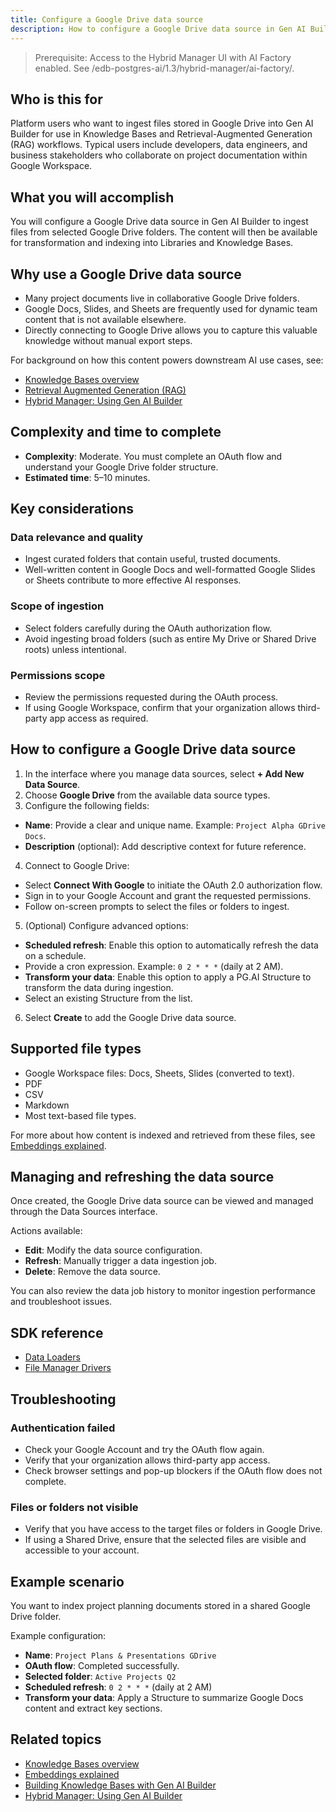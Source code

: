 ```yaml
---
title: Configure a Google Drive data source
description: How to configure a Google Drive data source in Gen AI Builder to ingest files from Google Drive folders into your Knowledge Bases.
---
```


> Prerequisite: Access to the Hybrid Manager UI with AI Factory enabled. See /edb-postgres-ai/1.3/hybrid-manager/ai-factory/.

## Who is this for

Platform users who want to ingest files stored in Google Drive into Gen AI Builder for use in Knowledge Bases and Retrieval-Augmented Generation (RAG) workflows.
Typical users include developers, data engineers, and business stakeholders who collaborate on project documentation within Google Workspace.

## What you will accomplish

You will configure a Google Drive data source in Gen AI Builder to ingest files from selected Google Drive folders. The content will then be available for transformation and indexing into Libraries and Knowledge Bases.

## Why use a Google Drive data source

-   Many project documents live in collaborative Google Drive folders.
-   Google Docs, Slides, and Sheets are frequently used for dynamic team content that is not available elsewhere.
-   Directly connecting to Google Drive allows you to capture this valuable knowledge without manual export steps.

For background on how this content powers downstream AI use cases, see:

-   [Knowledge Bases overview](/edb-postgres-ai/1.3/ai-factory/pipeline/knowledge_base)
-   [Retrieval Augmented Generation (RAG)](/edb-postgres-ai/1.3/ai-factory/concepts/terminology/#retrieval-augmented-generation-rag)
-   [Hybrid Manager: Using Gen AI Builder](/edb-postgres-ai/1.3/hybrid-manager/ai-factory/gen-ai)

## Complexity and time to complete

-   **Complexity**: Moderate. You must complete an OAuth flow and understand your Google Drive folder structure.
-   **Estimated time**: 5–10 minutes.

## Key considerations

### Data relevance and quality

-   Ingest curated folders that contain useful, trusted documents.
-   Well-written content in Google Docs and well-formatted Google Slides or Sheets contribute to more effective AI responses.

### Scope of ingestion

-   Select folders carefully during the OAuth authorization flow.
-   Avoid ingesting broad folders (such as entire My Drive or Shared Drive roots) unless intentional.

### Permissions scope

-   Review the permissions requested during the OAuth process.
-   If using Google Workspace, confirm that your organization allows third-party app access as required.

## How to configure a Google Drive data source

1.  In the interface where you manage data sources, select **+ Add New Data Source**.
2.  Choose **Google Drive** from the available data source types.
3.  Configure the following fields:

-   **Name**: Provide a clear and unique name. Example: `Project Alpha GDrive Docs`.
-   **Description** (optional): Add descriptive context for future reference.

4.  Connect to Google Drive:

-   Select **Connect With Google** to initiate the OAuth 2.0 authorization flow.
-   Sign in to your Google Account and grant the requested permissions.
-   Follow on-screen prompts to select the files or folders to ingest.

5.  (Optional) Configure advanced options:

-   **Scheduled refresh**: Enable this option to automatically refresh the data on a schedule.
-   Provide a cron expression. Example: `0 2 * * *` (daily at 2 AM).
-   **Transform your data**: Enable this option to apply a PG.AI Structure to transform the data during ingestion.
-   Select an existing Structure from the list.

6.  Select **Create** to add the Google Drive data source.

## Supported file types

-   Google Workspace files: Docs, Sheets, Slides (converted to text).
-   PDF
-   CSV
-   Markdown
-   Most text-based file types.

For more about how content is indexed and retrieved from these files, see [Embeddings explained](/edb-postgres-ai/1.3/ai-factory/concepts/generic-concepts/#embeddings-and-vector-representations).

## Managing and refreshing the data source

Once created, the Google Drive data source can be viewed and managed through the Data Sources interface.

Actions available:

-   **Edit**: Modify the data source configuration.
-   **Refresh**: Manually trigger a data ingestion job.
-   **Delete**: Remove the data source.

You can also review the data job history to monitor ingestion performance and troubleshoot issues.

## SDK reference

-   [Data Loaders](reference/sdk/data/loaders.mdx)
-   [File Manager Drivers](reference/sdk/drivers/file-manager-drivers.mdx)

## Troubleshooting

### Authentication failed

-   Check your Google Account and try the OAuth flow again.
-   Verify that your organization allows third-party app access.
-   Check browser settings and pop-up blockers if the OAuth flow does not complete.

### Files or folders not visible

-   Verify that you have access to the target files or folders in Google Drive.
-   If using a Shared Drive, ensure that the selected files are visible and accessible to your account.

## Example scenario

You want to index project planning documents stored in a shared Google Drive folder.

Example configuration:

-   **Name**: `Project Plans & Presentations GDrive`
-   **OAuth flow**: Completed successfully.
-   **Selected folder**: `Active Projects Q2`
-   **Scheduled refresh**: `0 2 * * *` (daily at 2 AM)
-   **Transform your data**: Apply a Structure to summarize Google Docs content and extract key sections.

## Related topics

-   [Knowledge Bases overview](/edb-postgres-ai/1.3/ai-factory/pipeline/knowledge_base)
-   [Embeddings explained](/edb-postgres-ai/1.3/ai-factory/concepts/generic-concepts/#embeddings-and-vector-representations)
-   [Building Knowledge Bases with Gen AI Builder](/edb-postgres-ai/1.3/ai-factory/gen-ai/create-knowledge-base)
-   [Hybrid Manager: Using Gen AI Builder](/edb-postgres-ai/1.3/hybrid-manager/ai-factory/gen-ai)
